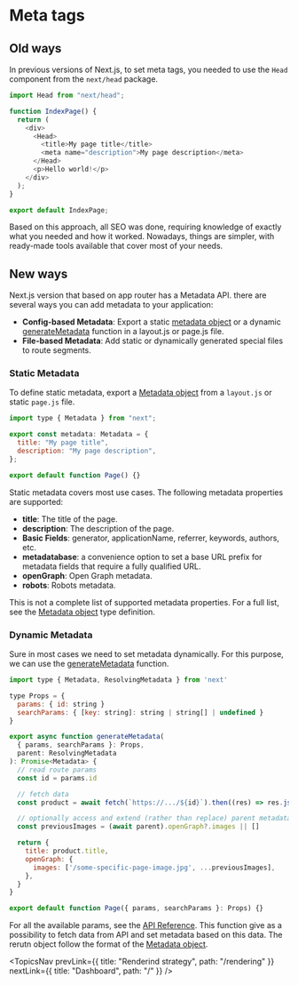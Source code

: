
# Meta tags

## Old ways

In previous versions of Next.js, to set meta tags, you needed to use the `Head` component from the `next/head` package.

```js
import Head from "next/head";

function IndexPage() {
  return (
    <div>
      <Head>
        <title>My page title</title>
        <meta name="description">My page description</meta>
      </Head>
      <p>Hello world!</p>
    </div>
  );
}

export default IndexPage;
```

Based on this approach, all SEO was done, requiring knowledge of exactly what you needed and how it worked. Nowadays, things are simpler, with ready-made tools available that cover most of your needs.

## New ways

Next.js version that based on app router has a Metadata API. there are several ways you can add metadata to your application:

- **Config-based Metadata**: Export a static <a href="https://nextjs.org/docs/app/api-reference/functions/generate-metadata#metadata-object" target="_blank">metadata object</a> or a dynamic <a href="https://nextjs.org/docs/app/api-reference/functions/generate-metadata#generatemetadata-function" target="_blank">generateMetadata</a> function in a layout.js or page.js file.
- **File-based Metadata**: Add static or dynamically generated special files to route segments.

### Static Metadata

To define static metadata, export a <a href="https://nextjs.org/docs/app/api-reference/functions/generate-metadata#metadata-object" target="_blank">Metadata object</a> from a `layout.js` or static `page.js` file.

```javascript
import type { Metadata } from "next";

export const metadata: Metadata = {
  title: "My page title",
  description: "My page description",
};

export default function Page() {}
```

Static metadata covers most use cases. The following metadata properties are supported:

- **title**: The title of the page.
- **description**: The description of the page.
- **Basic Fields**: generator, applicationName, referrer, keywords, authors, etc.
- **metadatabase**: a convenience option to set a base URL prefix for metadata fields that require a fully qualified URL.
- **openGraph**: Open Graph metadata.
- **robots**: Robots metadata.

This is not a complete list of supported metadata properties. For a full list, see the <a href="https://nextjs.org/docs/app/api-reference/functions/generate-metadata#the-metadata-object" target="_blank">Metadata object</a> type definition.

### Dynamic Metadata

Sure in most cases we need to set metadata dynamically. For this purpose, we can use the <a href="https://nextjs.org/docs/app/api-reference/functions/generate-metadata#generatemetadata-function" target="_blank">generateMetadata</a> function.

```javascript
import type { Metadata, ResolvingMetadata } from 'next'

type Props = {
  params: { id: string }
  searchParams: { [key: string]: string | string[] | undefined }
}

export async function generateMetadata(
  { params, searchParams }: Props,
  parent: ResolvingMetadata
): Promise<Metadata> {
  // read route params
  const id = params.id

  // fetch data
  const product = await fetch(`https://.../${id}`).then((res) => res.json())

  // optionally access and extend (rather than replace) parent metadata
  const previousImages = (await parent).openGraph?.images || []

  return {
    title: product.title,
    openGraph: {
      images: ['/some-specific-page-image.jpg', ...previousImages],
    },
  }
}

export default function Page({ params, searchParams }: Props) {}
```

For all the available params, see the <a href="https://nextjs.org/docs/app/api-reference/functions/generate-metadata" target="_blank">API Reference</a>.
This function give as a possibility to fetch data from API and set metadata based on this data. The rerutn object follow the format of the <a href="https://nextjs.org/docs/app/api-reference/functions/generate-metadata#metadata-object" target="_blank">Metadata object</a>.

<TopicsNav
  prevLink={{ title: "Renderind strategy", path: "/rendering" }}
  nextLink={{ title: "Dashboard", path: "/" }}
/>
